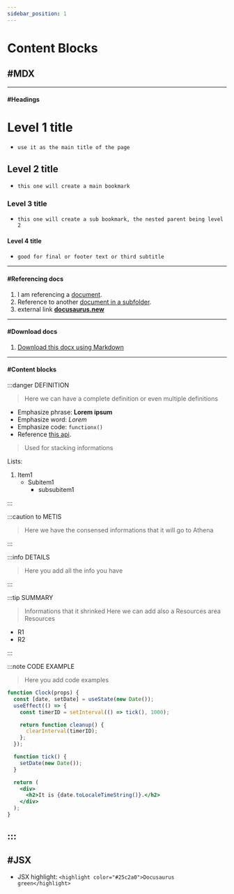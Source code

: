 ---
sidebar_position: 1
---

# Content Blocks

## #MDX

---
#### #Headings

# Level 1 title 
- `use it as the main title of the page`
## Level 2 title
- `this one will create a main bookmark`
### Level 3 title
- `this one will create a sub bookmark, the nested parent being level 2`
#### Level 4 title
- `good for final or footer text or third subtitle`

---
#### #Referencing docs
1. I am referencing a [document](#).
2. Reference to another [document in a subfolder](#).
3. external link  **[docusaurus.new](https://www.google.com/)**
---
#### #Download docs
1. [Download this docx using Markdown](`#`)
---
#### #Content blocks
:::danger DEFINITION
> Here we can have a complete definition or even multiple definitions

- Emphasize phrase: **Lorem ipsum**  
- Emphasize word: _Lorem_ 
- Emphasize code: `functionx()`
- Reference [this api](#).

> Used for stacking informations

Lists:
1. Item1
    * Subitem1
        - subsubitem1

:::

:::caution to METIS
> Here we have the consensed informations that it will go to Athena

:::

:::info DETAILS
> Here you add all the info you have

:::

:::tip SUMMARY
> Informations that it shrinked
> Here we can add also a Resources area
> Resources
* R1
* R2

:::

:::note CODE EXAMPLE
> Here you add code examples

```jsx live
function Clock(props) {
  const [date, setDate] = useState(new Date());
  useEffect(() => {
    const timerID = setInterval(() => tick(), 1000);

    return function cleanup() {
      clearInterval(timerID);
    };
  });

  function tick() {
    setDate(new Date());
  }

  return (
    <div>
      <h2>It is {date.toLocaleTimeString()}.</h2>
    </div>
  );
}
```

:::
---

## #JSX
- JSX highlight: `<highlight color="#25c2a0">Docusaurus green</highlight>`